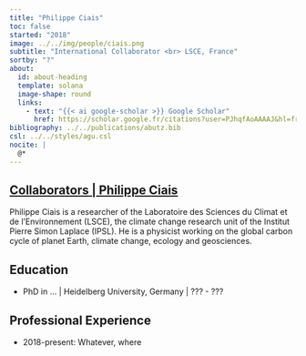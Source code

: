 ---
title: "Philippe Ciais"
toc: false
started: "2018"
image: ../../img/people/ciais.png
subtitle: "International Collaborator <br> LSCE, France"
sortby: "?"
about:
  id: about-heading
  template: solana
  image-shape: round
  links:
    - text: "{{< ai google-scholar >}} Google Scholar"
      href: https://scholar.google.fr/citations?user=PJhqfAoAAAAJ&hl=fr 
bibliography: ../../publications/abutz.bib
csl: ../../styles/agu.csl
nocite: |
  @*
---

::::: {.container} 

::: {.listing-header}
## [**Collaborators** | **Philippe Ciais**](../../team.qmd#collab-team)
::::

:::: {#about-heading}
::: {.about-section} 

Philippe Ciais is a researcher of the Laboratoire des Sciences du Climat et de l'Environnement (LSCE), the climate change research unit of the Institut Pierre Simon Laplace (IPSL). He is a physicist working on the global carbon cycle of planet Earth, climate change, ecology and geosciences.

## Education

- [PhD in ...]{.fw-bold} | Heidelberg University, Germany | ??? -  ???


## Professional Experience

- [2018-present:]{.fw-bold} Whatever, where

:::
::::
:::::